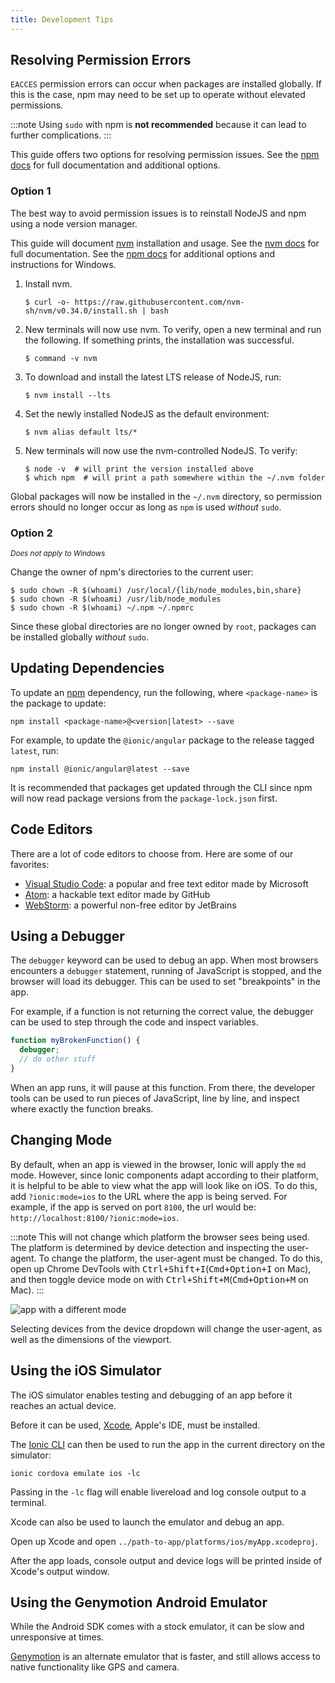 ```yaml
---
title: Development Tips
---
```


<head>
  <title>App Development Tips: How to Resolve Permission Errors and Issues</title>
  <meta
    name="description"
    content="If errors occur, npm may need to be set up to operate without elevated permissions. Read our Ionic app Development Tips for more on resolving permission issues."
  />
</head>

## Resolving Permission Errors

`EACCES` permission errors can occur when packages are installed globally. If this is the case, npm may need to be set up to operate without elevated permissions.

:::note
Using `sudo` with npm is **not recommended** because it can lead to further complications.
:::

This guide offers two options for resolving permission issues. See the [npm docs](https://docs.npmjs.com/resolving-eacces-permissions-errors-when-installing-packages-globally) for full documentation and additional options.

### Option 1

The best way to avoid permission issues is to reinstall NodeJS and npm using a node version manager.

This guide will document [nvm](https://github.com/nvm-sh/nvm) installation and usage. See the [nvm docs](https://github.com/nvm-sh/nvm#installation-and-update) for full documentation. See the [npm docs](https://docs.npmjs.com/downloading-and-installing-node-js-and-npm#using-a-node-version-manager-to-install-nodejs-and-npm) for additional options and instructions for Windows.

1. Install nvm.

   ```shell
   $ curl -o- https://raw.githubusercontent.com/nvm-sh/nvm/v0.34.0/install.sh | bash
   ```

1. New terminals will now use nvm. To verify, open a new terminal and run the following. If something prints, the installation was successful.

   ```shell
   $ command -v nvm
   ```

1. To download and install the latest LTS release of NodeJS, run:

   ```shell
   $ nvm install --lts
   ```

1. Set the newly installed NodeJS as the default environment:

   ```shell
   $ nvm alias default lts/*
   ```

1. New terminals will now use the nvm-controlled NodeJS. To verify:

   ```shell
   $ node -v  # will print the version installed above
   $ which npm  # will print a path somewhere within the ~/.nvm folder
   ```

Global packages will now be installed in the `~/.nvm` directory, so permission errors should no longer occur as long as `npm` is used _without_ `sudo`.

### Option 2

<small>
  <em>Does not apply to Windows</em>
</small>

Change the owner of npm's directories to the current user:

```shell
$ sudo chown -R $(whoami) /usr/local/{lib/node_modules,bin,share}
$ sudo chown -R $(whoami) /usr/lib/node_modules
$ sudo chown -R $(whoami) ~/.npm ~/.npmrc
```

Since these global directories are no longer owned by `root`, packages can be installed globally _without_ `sudo`.

## Updating Dependencies

To update an [npm](https://www.npmjs.com/) dependency, run the following, where `<package-name>` is the package to update:

```shell
npm install <package-name>@<version|latest> --save
```

For example, to update the `@ionic/angular` package to the release tagged `latest`, run:

```shell
npm install @ionic/angular@latest --save
```

It is recommended that packages get updated through the CLI since npm will now read package versions from the `package-lock.json` first.

## Code Editors

There are a lot of code editors to choose from. Here are some of our favorites:

- [Visual Studio Code](https://code.visualstudio.com): a popular and free text editor made by Microsoft
- [Atom](https://atom.io): a hackable text editor made by GitHub
- [WebStorm](https://www.jetbrains.com/webstorm/): a powerful non-free editor by JetBrains

## Using a Debugger

The `debugger` keyword can be used to debug an app. When most browsers encounters a `debugger` statement, running of JavaScript is stopped, and the browser will load its debugger. This can be used to set "breakpoints" in the app.

For example, if a function is not returning the correct value, the debugger can be used to step through the code and inspect variables.

```javascript
function myBrokenFunction() {
  debugger;
  // do other stuff
}
```

When an app runs, it will pause at this function. From there, the developer tools can be used to run pieces of JavaScript, line by line, and inspect where exactly the function breaks.

## Changing Mode

By default, when an app is viewed in the browser, Ionic will apply the `md` mode. However, since Ionic components adapt according to their platform, it is helpful to be able to view what the app will look like on iOS. To do this, add `?ionic:mode=ios` to the URL where the app is being served. For example, if the app is served on port `8100`, the url would be: `http://localhost:8100/?ionic:mode=ios`.

:::note
This will not change which platform the browser sees being used. The platform is determined by device detection and inspecting the user-agent. To change the platform, the user-agent must be changed. To do this, open up Chrome DevTools with <kbd>Ctrl+Shift+I</kbd>(<kbd>Cmd+Option+I</kbd> on Mac), and then toggle device mode on with <kbd>Ctrl+Shift+M</kbd>(<kbd>Cmd+Option+M</kbd> on Mac).
:::

![app with a different mode](/img/faq/tips/change-device-platform.png)

Selecting devices from the device dropdown will change the user-agent, as well as the dimensions of the viewport.

## Using the iOS Simulator

The iOS simulator enables testing and debugging of an app before it reaches an actual device.

Before it can be used, [Xcode](https://developer.apple.com/xcode/download/), Apple's IDE, must be installed.

The [Ionic CLI](../cli.md) can then be used to run the app in the current directory on the simulator:

```shell
ionic cordova emulate ios -lc
```

Passing in the `-lc` flag will enable livereload and log console output to a terminal.

Xcode can also be used to launch the emulator and debug an app.

Open up Xcode and open `../path-to-app/platforms/ios/myApp.xcodeproj`.

After the app loads, console output and device logs will be printed inside of Xcode's output window.

## Using the Genymotion Android Emulator

While the Android SDK comes with a stock emulator, it can be slow and unresponsive at times.

[Genymotion](https://www.genymotion.com) is an alternate emulator that is faster, and still allows access to native functionality like GPS and camera.
